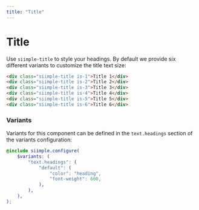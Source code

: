 ```yaml
---
title: "Title"
---
```


# Title

Use `siimple-title` to style your headings. By default we provide six different variants to customize the title text size:

```html live=true
<div class="siimple-title is-1">Title 1</div>
<div class="siimple-title is-2">Title 2</div>
<div class="siimple-title is-3">Title 3</div>
<div class="siimple-title is-4">Title 4</div>
<div class="siimple-title is-5">Title 5</div>
<div class="siimple-title is-6">Title 6</div>
```

### Variants

Variants for this component can be defined in the `text.headings` section of the variants configuration:

```scss
@include siimple.configure(
    $variants: (
        "text.headings": (
            "default": (
                "color": "heading",
                "font-weight": 600,
            ),
        ),
    ),
);
```

